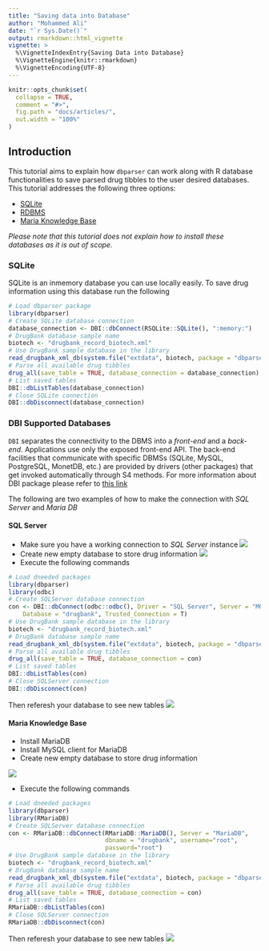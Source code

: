 ```yaml
---
title: "Saving data into Database"
author: "Mohammed Ali"
date: "`r Sys.Date()`"
output: rmarkdown::html_vignette
vignette: >
  %\VignetteIndexEntry{Saving Data into Database}
  %\VignetteEngine{knitr::rmarkdown}
  %\VignetteEncoding{UTF-8}
---
```


```r
knitr::opts_chunk$set(
  collapse = TRUE,
  comment = "#>",
  fig.path = "docs/articles/",
  out.width = "100%"
)
```

## Introduction
This tutorial aims to explain how `dbparser` can work along with R database functionalities to save parsed drug tibbles to the user desired databases.
This tutorial addresses the following three options:

- [SQLite](https://github.com/r-dbi/RSQLite)
- [RDBMS](https://db.rstudio.com/dbi/)
- [Maria Knowledge Base](https://github.com/r-dbi/RMariaDB)


*Please note that this tutorial does not explain how to install these databases as it is out of scope.*

### SQLite
SQLite is an inmemory database you can use locally easily. To save drug information using this database run the following
```r
# Load dbparser package
library(dbparser)
# Create SQLite database connection
database_connection <- DBI::dbConnect(RSQLite::SQLite(), ":memory:")
# DrugBank database sample name
biotech <- "drugbank_record_biotech.xml"
# Use DrugBank sample database in the library
read_drugbank_xml_db(system.file("extdata", biotech, package = "dbparser"))
# Parse all available drug tibbles
drug_all(save_table = TRUE, database_connection = database_connection)
# List saved tables
DBI::dbListTables(database_connection)
# Close SQLite connection
DBI::dbDisconnect(database_connection)
```


### DBI Supported Databases

`DBI` separates the connectivity to the DBMS into a *front-end* and a *back-end*. Applications use only the exposed front-end API. The back-end facilities that communicate with specific DBMSs (SQLite, MySQL, PostgreSQL, MonetDB, etc.) are provided by drivers (other packages) that get invoked automatically through S4 methods.
For more information about DBI package please refer to [this link](https://db.rstudio.com/dbi/)

The following are two examples of how to make the connection with *SQL Server* and *Maria DB*

#### SQL Server

* Make sure you have a working connection to *SQL Server* instance
![](sql_connection.png)
* Create new empty database to store drug information
![](new_database.png)
* Execute the following commands
```r
# Load dneeded packages
library(dbparser)
library(odbc)
# Create SQLServer database connection
con <- DBI::dbConnect(odbc::odbc(), Driver = "SQL Server", Server = "MOHAMMED\\SQL2016", 
    Database = "drugbank", Trusted_Connection = T)
# Use DrugBank sample database in the library
biotech <- "drugbank_record_biotech.xml"	
# DrugBank database sample name
read_drugbank_xml_db(system.file("extdata", biotech, package = "dbparser"))
# Parse all available drug tibbles
drug_all(save_table = TRUE, database_connection = con)
# List saved tables
DBI::dbListTables(con)
# Close SQLServer connection
DBI::dbDisconnect(con)
```

Then referesh your database to see new tables
![](sql_tables.png)

#### Maria Knowledge Base

* Install MariaDB
* Install MySQL client for MariaDB
* Create new empty database to store drug information

![](new_database_2.png)

* Execute the following commands
```r
# Load dneeded packages
library(dbparser)
library(RMariaDB)
# Create SQLServer database connection
con <- RMariaDB::dbConnect(RMariaDB::MariaDB(), Server = "MariaDB",
                           dbname = "drugbank", username="root",
                           password="root")
# Use DrugBank sample database in the library
biotech <- "drugbank_record_biotech.xml"	
# DrugBank database sample name
read_drugbank_xml_db(system.file("extdata", biotech, package = "dbparser"))
# Parse all available drug tibbles
drug_all(save_table = TRUE, database_connection = con)
# List saved tables
RMariaDB::dbListTables(con)
# Close SQLServer connection
RMariaDB::dbDisconnect(con)
```

Then referesh your database to see new tables
![](maria_tables.png)
